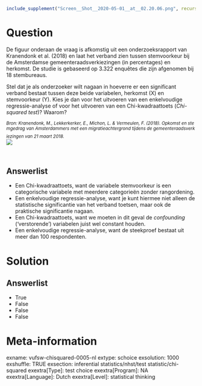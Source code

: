 ```r
include_supplement("Screen__Shot__2020-05-01__at__02.20.06.png", recursive = TRUE)
```

Question
========
De figuur onderaan de vraag is afkomstig uit een onderzoeksrapport van
Kranendonk et al. (2018) en laat het verband zien tussen stemvoorkeur
bij de Amsterdamse gemeenteraadsverkiezingen (in percentages) en
herkomst. De studie is gebaseerd op 3.322 enquêtes die zijn afgenomen
bij 18 stembureaus.    
  
Stel dat je als onderzoeker wilt nagaan in hoeverre er een significant
verband bestaat tussen deze beide variabelen, herkomst (X) en
stemvoorkeur (Y). Kies je dan voor het uitvoeren van een enkelvoudige
regressie-analyse of voor het uitvoeren van een Chi-kwadraattoets
(*Chi-squared test*)? Waarom?   
  
*<sub>Bron:\ Kranendonk,\ M.,\ Lekkerkerker,\ E.,\ Michon,\ L.\ &\ Vermeulen,\ F.\ (2018).\ Opkomst\ en\ stemgedrag\ van\ Amsterdammers\ met\ een\ migratieachtergrond\ tijdens\ de\ gemeenteraadsverkiezingen\ van\ 21\ maart\ 2018.</sub>*   
![](Screen__Shot__2020-05-01__at__02.20.06.png)
  
<sub>  
</sub>

Answerlist
----------
* Een Chi-kwadraattoets, want de variabele stemvoorkeur is een
  categorische variabele met meerdere categorieën zonder rangordening.
* Een enkelvoudige regressie-analyse, want je kunt hiermee niet alleen de
  statistische significantie van het verband toetsen, maar ook de
  praktische significantie nagaan.
* Een Chi-kwadraattoets, want we moeten in dit geval de *confounding*
  ('verstorende') variabelen juist wel constant houden.
* Een enkelvoudige regressie-analyse, want de steekproef bestaat uit meer
  dan 100 respondenten.

Solution
========












Answerlist
----------
* True
* False
* False
* False

Meta-information
================
exname: vufsw-chisquared-0005-nl
extype: schoice
exsolution: 1000
exshuffle: TRUE
exsection: inferential statistics/nhst/test statistic/chi-squared
exextra[Type]: test choice
exextra[Program]: NA
exextra[Language]: Dutch
exextra[Level]: statistical thinking

